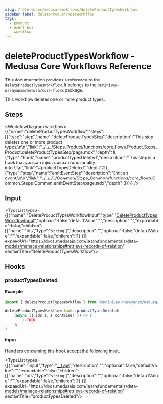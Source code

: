 ```yaml
---
slug: /references/medusa-workflows/deleteProductTypesWorkflow
sidebar_label: deleteProductTypesWorkflow
tags:
  - product
  - event bus
  - workflow
---
```



# deleteProductTypesWorkflow - Medusa Core Workflows Reference

This documentation provides a reference to the `deleteProductTypesWorkflow`. It belongs to the `@srinivas-narayanam/medusa/core-flows` package.

This workflow deletes one or more product types.

## Steps

<WorkflowDiagram workflow={{"name":"deleteProductTypesWorkflow","steps":[{"type":"step","name":"deleteProductTypesStep","description":"This step deletes one or more product types.\n\n","link":"../../../Steps_Product/functions/core_flows.Product.Steps_Product.deleteProductTypesStep/page.mdx","depth":1},{"type":"hook","name":"productTypesDeleted","description":"This step is a hook that you can inject custom functionality into.\n\n","link":"#productTypesDeleted","depth":2},{"type":"step","name":"emitEventStep","description":"Emit an event.\n\n","link":"../../../../Common/Steps_Common/functions/core_flows.Common.Steps_Common.emitEventStep/page.mdx","depth":3}]}} />

## Input

<TypeList types={[{"name":"DeleteProductTypesWorkflowInput","type":"[DeleteProductTypesWorkflowInput](../../../../types/core_flows.DeleteProductTypesWorkflowInput/page.mdx)","optional":false,"defaultValue":"","description":"","expandable":false,"children":[{"name":"ids","type":"`string`[]","description":"","optional":false,"defaultValue":"","expandable":false,"children":[]}]}]} expandUrl="https://docs.medusajs.com/learn/fundamentals/data-models/manage-relationships#retrieve-records-of-relation" sectionTitle="deleteProductTypesWorkflow"/>

## Hooks

### productTypesDeleted

#### Example

```ts
import { deleteProductTypesWorkflow } from "@srinivas-narayanam/medusa/core-flows"

deleteProductTypesWorkflow.hooks.productTypesDeleted(
	(async ({ ids }, { container }) => {
		//TODO
	})
)
```

#### Input

Handlers consuming this hook accept the following input.

<TypeList types={[{"name":"input","type":"[__type](../../../core_flows.Product.Workflows_Product/page.mdx#__type-17)","description":"","optional":false,"defaultValue":"","expandable":false,"children":[{"name":"ids","type":"`string`[]","description":"","optional":false,"defaultValue":"","expandable":false,"children":[]}]}]} expandUrl="https://docs.medusajs.com/learn/fundamentals/data-models/manage-relationships#retrieve-records-of-relation" sectionTitle="productTypesDeleted"/>

